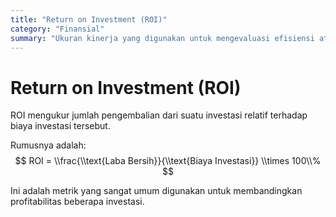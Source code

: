 ```yaml
---
title: "Return on Investment (ROI)"
category: "Finansial"
summary: "Ukuran kinerja yang digunakan untuk mengevaluasi efisiensi atau profitabilitas suatu investasi."
---
```


# Return on Investment (ROI)

ROI mengukur jumlah pengembalian dari suatu investasi relatif terhadap biaya investasi tersebut.

Rumusnya adalah:
$$ ROI = \\frac{\\text{Laba Bersih}}{\\text{Biaya Investasi}} \\times 100\\% $$

Ini adalah metrik yang sangat umum digunakan untuk membandingkan profitabilitas beberapa investasi.
